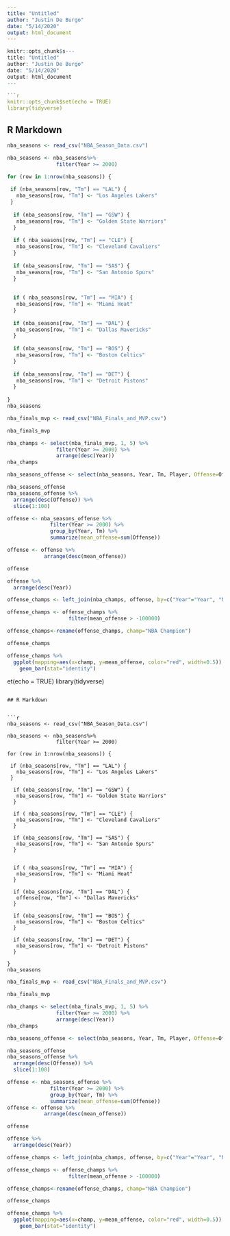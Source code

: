 ```yaml
---
title: "Untitled"
author: "Justin De Burgo"
date: "5/14/2020"
output: html_document
---
```


```r
knitr::opts_chunk$s---
title: "Untitled"
author: "Justin De Burgo"
date: "5/14/2020"
output: html_document
---

```r
knitr::opts_chunk$set(echo = TRUE)
library(tidyverse)

```

## R Markdown


```r
nba_seasons <- read_csv("NBA_Season_Data.csv")

nba_seasons <- nba_seasons%>%
                filter(Year >= 2000) 

for (row in 1:nrow(nba_seasons)) {
  
 if (nba_seasons[row, "Tm"] == "LAL") {
   nba_seasons[row, "Tm"] <- "Los Angeles Lakers"
 }
  
  if (nba_seasons[row, "Tm"] == "GSW") {
   nba_seasons[row, "Tm"] <- "Golden State Warriors"
  }
  
  if ( nba_seasons[row, "Tm"] == "CLE") {
   nba_seasons[row, "Tm"] <- "Cleveland Cavaliers"
  }
  
  if (nba_seasons[row, "Tm"] == "SAS") {
   nba_seasons[row, "Tm"] <- "San Antonio Spurs"
  }
  
  
  if ( nba_seasons[row, "Tm"] == "MIA") {
   nba_seasons[row, "Tm"] <- "Miami Heat"
  }
  
  if (nba_seasons[row, "Tm"] == "DAL") {
   nba_seasons[row, "Tm"] <- "Dallas Mavericks"
  }
  
  if (nba_seasons[row, "Tm"] == "BOS") {
   nba_seasons[row, "Tm"] <- "Boston Celtics"
  }
  
  if (nba_seasons[row, "Tm"] == "DET") {
   nba_seasons[row, "Tm"] <- "Detroit Pistons"
  }
  
}
nba_seasons
```




```r
nba_finals_mvp <- read_csv("NBA_Finals_and_MVP.csv")

nba_finals_mvp
```


```r
nba_champs <- select(nba_finals_mvp, 1, 5) %>%
                filter(Year >= 2000) %>%
                arrange(desc(Year)) 
nba_champs
```


```r
nba_seasons_offense <- select(nba_seasons, Year, Tm, Player, Offense=Offense_1)

nba_seasons_offense
nba_seasons_offense %>%
  arrange(desc(Offense)) %>%
  slice(1:100)
```


```r
offense <- nba_seasons_offense %>%
              filter(Year >= 2000) %>%
              group_by(Year, Tm) %>%
              summarize(mean_offense=sum(Offense))

offense <- offense %>%
            arrange(desc(mean_offense))

offense
```

```r
offense %>%
  arrange(desc(Year)) 
```

```r

offense_champs <- left_join(nba_champs, offense, by=c("Year"="Year", "NBA Champion"="Tm"))

offense_champs <- offense_champs %>%
                    filter(mean_offense > -100000)

offense_champs<-rename(offense_champs, champ="NBA Champion")

offense_champs

```


```r


offense_champs %>%
  ggplot(mapping=aes(x=champ, y=mean_offense, color="red", width=0.5)) +
    geom_bar(stat="identity")
```








et(echo = TRUE)
library(tidyverse)

```

## R Markdown


```r
nba_seasons <- read_csv("NBA_Season_Data.csv")

nba_seasons <- nba_seasons%>%
                filter(Year >= 2000) 

for (row in 1:nrow(nba_seasons)) {
  
 if (nba_seasons[row, "Tm"] == "LAL") {
   nba_seasons[row, "Tm"] <- "Los Angeles Lakers"
 }
  
  if (nba_seasons[row, "Tm"] == "GSW") {
   nba_seasons[row, "Tm"] <- "Golden State Warriors"
  }
  
  if ( nba_seasons[row, "Tm"] == "CLE") {
   nba_seasons[row, "Tm"] <- "Cleveland Cavaliers"
  }
  
  if (nba_seasons[row, "Tm"] == "SAS") {
   nba_seasons[row, "Tm"] <- "San Antonio Spurs"
  }
  
  
  if ( nba_seasons[row, "Tm"] == "MIA") {
   nba_seasons[row, "Tm"] <- "Miami Heat"
  }
  
  if (nba_seasons[row, "Tm"] == "DAL") {
   offense[row, "Tm"] <- "Dallas Mavericks"
  }
  
  if (nba_seasons[row, "Tm"] == "BOS") {
   nba_seasons[row, "Tm"] <- "Boston Celtics"
  }
  
  if (nba_seasons[row, "Tm"] == "DET") {
   nba_seasons[row, "Tm"] <- "Detroit Pistons"
  }
  
}
nba_seasons
```




```r
nba_finals_mvp <- read_csv("NBA_Finals_and_MVP.csv")

nba_finals_mvp
```


```r
nba_champs <- select(nba_finals_mvp, 1, 5) %>%
                filter(Year >= 2000) %>%
                arrange(desc(Year)) 
nba_champs
```


```r
nba_seasons_offense <- select(nba_seasons, Year, Tm, Player, Offense=Offense_1)

nba_seasons_offense
nba_seasons_offense %>%
  arrange(desc(Offense)) %>%
  slice(1:100)
```


```r
offense <- nba_seasons_offense %>%
              filter(Year >= 2000) %>%
              group_by(Year, Tm) %>%
              summarize(mean_offense=sum(Offense))
offense <- offense %>%
            arrange(desc(mean_offense))

offense
```

```r



offense %>%
  arrange(desc(Year)) 
```

```r

offense_champs <- left_join(nba_champs, offense, by=c("Year"="Year", "NBA Champion"="Tm"))

offense_champs <- offense_champs %>%
                    filter(mean_offense > -100000)

offense_champs<-rename(offense_champs, champ="NBA Champion")

offense_champs

```


```r


offense_champs %>%
  ggplot(mapping=aes(x=champ, y=mean_offense, color="red", width=0.5)) +
    geom_bar(stat="identity")
```









